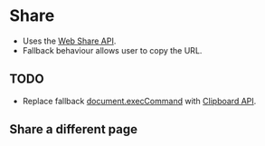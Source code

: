 
# Share
- Uses the [Web Share API](https://developer.mozilla.org/en-US/docs/Web/API/Navigator/share).
- Fallback behaviour allows user to copy the URL.

## TODO
- Replace fallback [document.execCommand](https://developer.mozilla.org/en-US/docs/Web/API/Document/execCommand) with [Clipboard API](https://developer.mozilla.org/en-US/docs/Web/API/Clipboard_API).

<Preview>
    <Story id="components-share--share" />
</Preview>

## Share a different page
<Preview>
    <Story id="components-share--share-different-page" />
</Preview>
